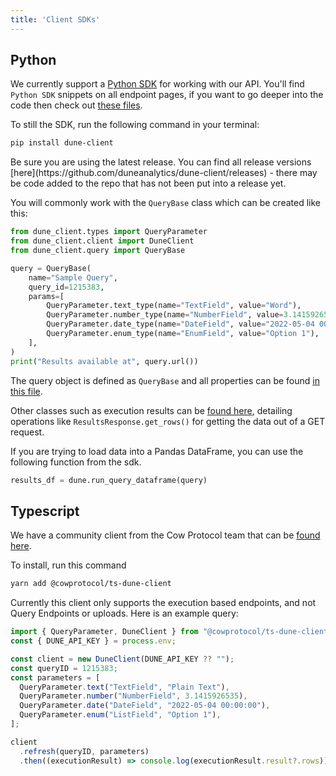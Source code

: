 ```yaml
---
title: 'Client SDKs'
---
```


## Python

We currently support a [Python SDK](https://github.com/duneanalytics/dune-client) for working with our API. You'll find `Python SDK` snippets on all endpoint pages, if you want to go deeper into the code then check out [these files](https://github.com/duneanalytics/dune-client/tree/main/dune_client/api).

To still the SDK, run the following command in your terminal:

```bash
pip install dune-client
```

<Warning>
Be sure you are using the latest release. You can find all release versions [here](https://github.com/duneanalytics/dune-client/releases) - there may be code added to the repo that has not been put into a release yet.
</Warning>

You will commonly work with the `QueryBase` class which can be created like this: 

```python
from dune_client.types import QueryParameter
from dune_client.client import DuneClient
from dune_client.query import QueryBase

query = QueryBase(
    name="Sample Query",
    query_id=1215383,
    params=[
        QueryParameter.text_type(name="TextField", value="Word"),
        QueryParameter.number_type(name="NumberField", value=3.1415926535),
        QueryParameter.date_type(name="DateField", value="2022-05-04 00:00:00"),
        QueryParameter.enum_type(name="EnumField", value="Option 1"),
    ],
)
print("Results available at", query.url())
```

The query object is defined as `QueryBase` and all properties can be found [in this file](https://github.com/duneanalytics/dune-client/blob/main/dune_client/query.py).

Other classes such as execution results can be [found here](https://github.com/duneanalytics/dune-client/blob/main/dune_client/models.py#L244C7-L244C22), detailing operations like `ResultsResponse.get_rows()` for getting the data out of a GET request.

If you are trying to load data into a Pandas DataFrame, you can use the following function from the sdk.

```python
results_df = dune.run_query_dataframe(query)
```

## Typescript

We have a community client from the Cow Protocol team that can be [found here](https://www.npmjs.com/package/@cowprotocol/ts-dune-client).

To install, run this command 

```bash 
yarn add @cowprotocol/ts-dune-client
```

Currently this client only supports the execution based endpoints, and not Query Endpoints or uploads. Here is an example query:

```typescript
import { QueryParameter, DuneClient } from "@cowprotocol/ts-dune-client";
const { DUNE_API_KEY } = process.env;

const client = new DuneClient(DUNE_API_KEY ?? "");
const queryID = 1215383;
const parameters = [
  QueryParameter.text("TextField", "Plain Text"),
  QueryParameter.number("NumberField", 3.1415926535),
  QueryParameter.date("DateField", "2022-05-04 00:00:00"),
  QueryParameter.enum("ListField", "Option 1"),
];

client
  .refresh(queryID, parameters)
  .then((executionResult) => console.log(executionResult.result?.rows));
```